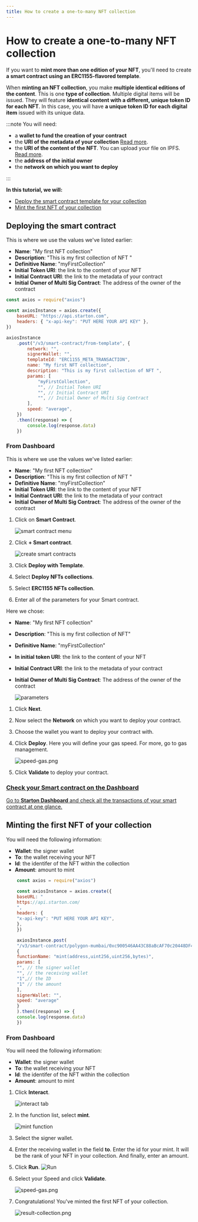 ```yaml
---
title: How to create a one-to-many NFT collection
---
```



# How to create a one-to-many NFT collection

If you want to **mint more than one edition of your NFT**, you'll need to create **a smart contract using an ERC1155-flavored template**.

When **minting an NFT collection**, you make **multiple identical editions of the content**. This is one **type of collection**. Multiple digital items will be issued. They will feature **identical content with a different, unique token ID for each NFT**. In this case, you will have **a unique token ID for each digital item** issued with its unique data.

:::note You will need:

-   a **wallet to fund the creation of your contract**
-   the **URI of the metadata of your collection** [Read more](uploading-metadata-NFT).
-   the **URI of the content of the NFT**. You can upload your file on IPFS. [Read more](https://ipfs.eu.starton.com/ipfs/bafkreibhlkz5mw3yixp7337s7mfw2a5dsf6m6p5zswmj3cwlpfavcsyhxe).
-   the **address of the initial owner**
-   the **network on which you want to deploy**

:::

**In this tutorial, we will:**

-   [Deploy the smart contract template for your collection](#deploying-the-smart-contract)
-   [Mint the first NFT of your collection](#minting-the-first-nft-of-your-collection)

## Deploying the smart contract

<Tabs>
<TabItem value="code" label="From Code">

This is where we use the values we've listed earlier:

-   **Name**: "My first NFT collection"
-   **Description**: "This is my first collection of NFT "
-   **Definitive Name**: "myFirstCollection"
-   **Initial Token URI**: the link to the content of your NFT
-   **Initial Contract URI**: the link to the metadata of your contract
-   **Initial Owner of Multi Sig Contract**: The address of the owner of the contract

```jsx showLineNumbers
const axios = require("axios")

const axiosInstance = axios.create({
	baseURL: "https://api.starton.com",
	headers: { "x-api-key": "PUT HERE YOUR API KEY" },
})

axiosInstance
	.post("/v3/smart-contract/from-template", {
		network: "",
		signerWallet: "",
		templateId: "ERC1155_META_TRANSACTION",
		name: "My first NFT collection",
		description: "This is my first collection of NFT ",
		params: [
			"myFirstCollection",
			"", // Initial Token URI
			"", // Initial Contract URI
			"", // Initial Owner of Multi Sig Contract
		],
		speed: "average",
	})
	.then((response) => {
		console.log(response.data)
	})
```

</TabItem>
<TabItem value="dashboard" label="From Webapp">

### From Dashboard

This is where we use the values we've listed earlier:

-   **Name**: "My first NFT collection"
-   **Description**: "This is my first collection of NFT "
-   **Definitive Name**: "myFirstCollection"
-   **Initial Token URI**: the link to the content of your NFT
-   **Initial Contract URI**: the link to the metadata of your contract
-   **Initial Owner of Multi Sig Contract**: The address of the owner of the contract

1. Click on **Smart Contract**.

    ![smart contract menu](img/smart-contracts.png)

1. Click **+ Smart contract**.

    ![create smart contracts](img/plussc.png)

1. Click **Deploy with Template**.
1. Select **Deploy NFTs collections**.
1. Select **ERC1155 NFTs collection**.
1. Enter all of the parameters for your Smart contract.

Here we chose:

-   **Name**: "My first NFT collection"
-   **Description**: "This is my first collection of NFT"
-   **Definitive Name**: "myFirstCollection"
-   **In initial token URI**: the link to the content of your NFT
-   **Initial Contract URI**: the link to the metadata of your contract
-   **Initial Owner of Multi Sig Contract**: The address of the owner of the contract

    ![parameters](img/allparameters.png)

1. Click **Next**.

1. Now select the **Network** on which you want to deploy your contract.

1. Choose the wallet you want to deploy your contract with.

1. Click **Deploy**.
   Here you will define your gas speed. For more, go to gas management.

    ![speed-gas.png](img/speed-gas.png)

1. Click **Validate** to deploy your contract.

</TabItem>
</Tabs>

<div class="row-is-multiline">

<div class="col col--2" class="cards">
	<a class="button-card button-card--vertical" href="https://app.starton.com/projects">
		<h3>Check your Smart contract on the Dashboard</h3>
		<div class="button-card__inner">
			<p color="white">
				Go to <b>Starton Dashboard</b> and check all the transactions of your smart contract at one glance.
			</p>
		</div>
	</a>
</div>

</div>

## Minting the first NFT of your collection

<Tabs>
<TabItem value="code" label="From Code">

You will need the following information:

-   **Wallet**: the signer wallet
-   **To**: the wallet receiving your NFT
-   **Id**: the identifer of the NFT within the collection
-   **Amount**: amount to mint

```jsx showLineNumbers
    const axios = require("axios")

    const axiosInstance = axios.create({
    baseURL: "
    https://api.starton.com/
    ",
    headers: {
    "x-api-key": "PUT HERE YOUR API KEY",
    },
    })

    axiosInstance.post(
    "/v3/smart-contract/polygon-mumbai/0xc900546AA43C88aBcAF70c20448DF45917c8363A/call",
    {
    functionName: "mint(address,uint256,uint256,bytes)",
    params: [
    "", // the signer wallet
    "", // the receiving wallet
    "1",// the ID
    "1" // the amount
    ],
    signerWallet: "",
    speed: "average"
    }
    ).then((response) => {
    console.log(response.data)
    })

```

</TabItem>
<TabItem value="dashboard" label="From Webapp">

### From Dashboard

You will need the following information:

-   **Wallet**: the signer wallet
-   **To**: the wallet receiving your NFT
-   **Id**: the identifer of the NFT within the collection
-   **Amount**: amount to mint

1. Click **Interact**.

    ![interact tab](img/interact.png)

1. In the function list, select **mint**.

    ![mint function](img/mint_function.png)

1. Select the signer wallet.

1. Enter the receiving wallet in the field **to**. Enter the id for your mint. It will be the rank of your NFT in your collection. And finally, enter an amount.

1. Click **Run**.
   ![Run](img/run.png)

1. Select your Speed and click **Validate**.

    ![speed-gas.png](img/speed-gas.png)

1. Congratulations! You've minted the first NFT of your collection.

    ![result-collection.png](img/result-collection.png)

</TabItem>
</Tabs>
